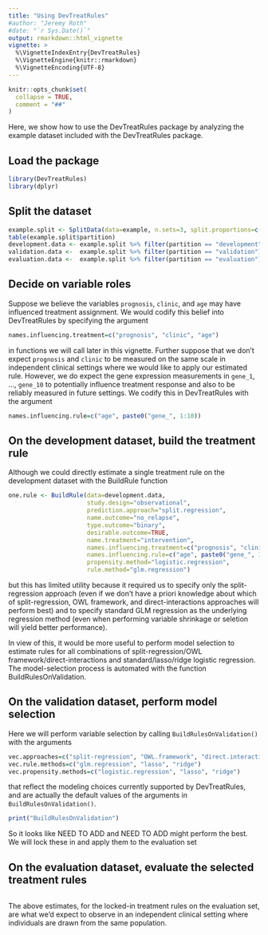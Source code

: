 ```yaml
---
title: "Using DevTreatRules"
#author: "Jeremy Roth"
#date: "`r Sys.Date()`"
output: rmarkdown::html_vignette
vignette: >
  %\VignetteIndexEntry{DevTreatRules}
  %\VignetteEngine{knitr::rmarkdown}
  %\VignetteEncoding{UTF-8}
---
```

```r
knitr::opts_chunk$set(
  collapse = TRUE,
  comment = "##"
)
```

Here, we show how to use the DevTreatRules package by analyzing the example dataset included with the DevTreatRules package.

## Load the package 
```r
library(DevTreatRules)
library(dplyr)
```

## Split the dataset
```r
example.split <- SplitData(data=example, n.sets=3, split.proportions=c(0.5, 0.25, 0.25))
table(example.split$partition)
development.data <- example.split %>% filter(partition == "development")
validation.data <-  example.split %>% filter(partition == "validation")
evaluation.data <-  example.split %>% filter(partition == "evaluation")
```
## Decide on variable roles
Suppose we believe the variables `prognosis`, `clinic`, and `age` may have influenced treatment assignment. We would codify this belief into DevTreatRules by specifying the argument
```r
names.influencing.treatment=c("prognosis", "clinic", "age")
```
in functions we will call later in this vignette. Further suppose that we don't expect `prognosis` and `clinic` to be measured on the same scale in independent clinical settings where we would like to apply our estimated rule. However, we do expect the gene expression measurements in `gene_1`, ..., `gene_10` to potentially influence treatment response and also to be reliably measured in future settings. We codify this in DevTreatRules with the argument
```r
names.influencing.rule=c("age", paste0("gene_", 1:10))
```

## On the development dataset, build the treatment rule
Although we could directly estimate a single treatment rule on the development dataset with the BuildRule function
```r
one.rule <- BuildRule(data=development.data,
                      study.design="observational",
                      prediction.approach="split.regression",
                      name.outcome="no_relapse",
                      type.outcome="binary",
                      desirable.outcome=TRUE,
                      name.treatment="intervention",
                      names.influencing.treatment=c("prognosis", "clinic", "age"),
                      names.influencing.rule=c("age", paste0("gene_", 1:10)),
                      propensity.method="logistic.regression",
                      rule.method="glm.regression")
```
but this has limited utility because it required us to specify only the split-regression approach (even if we don't have a priori knowledge about which of split-regression, OWL framework, and direct-interactions approaches will perform best) and to specify standard GLM regression as the underlying regression method (even when performing variable shrinkage or seletion will yield better performance). 

In view of this, it would be more useful to perform model selection to estimate rules for all combinations of split-regression/OWL framework/direct-interactions and standard/lasso/ridge logistic regression. The model-selection process is automated with the function BuildRulesOnValidation.

## On the validation dataset, perform model selection
Here we will perform variable selection by calling `BuildRulesOnValidation()` with the arguments
```r
vec.approaches=c("split-regression", "OWL.framework", "direct.interactions")
vec.rule.methods=c("glm.regression", "lasso", "ridge")
vec.propensity.methods=c("logistic.regression", "lasso", "ridge")
```
that reflect the modeling choices currently supported by DevTreatRules, and are actually the default values of the arguments in `BuildRulesOnValidation()`.
```r
print("BuildRulesOnValidation")
```
So it looks like NEED TO ADD and NEED TO ADD might perform the best. We will lock these in and apply them to the evaluation set

## On the evaluation dataset, evaluate the selected treatment rules
```r

```
The above estimates, for the locked-in treatment rules on the evaluation set, are what we'd expect to observe in an independent clinical setting where individuals are drawn from the same population.
